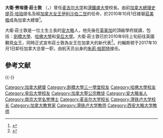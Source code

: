 {{noteTA
| G1 = PoliticiansUK
| 1 = zh-hk:莊士敦;zh-tw:強斯頓;zh-hant:約翰斯頓;zh-cn:约翰斯顿;
| 2 = zh-cn:米歇尔·让; zh-hant:米歇爾·讓; zh-hk:莊美楷;zh-tw:米凱爾·尚恩;
| 4 = zh-cn:女王大学;zh-tw:皇后大學;zh-hk:皇后大學;
| 6 = zh-hans:滑铁卢大学;zh-hk:窩打老大學;zh-tw:滑鐵盧大學;
}}{{otheruses|莊士敦}}{{Infobox Officeholder
| name = 大衞·勞埃德·莊士敦<br>{{lang|en|David Lloyd Johnston}}
| honorific-prefix = [[非常尊敬的|非常尊敬的]]
| honorific-suffix = 督憲[[閣下|閣下]]
| image = David Lloyd Johnston(Brubacher House).jpg
| caption = 
| country = 加拿大
| term_start = 2010年10月1日
| term_end = 2017年10月2日
| office = 第28任[[加拿大總督|加拿大總督]]
| monarch = [[伊莉莎白二世|伊莉莎白二世]]
| 1blankname = 总理
| 1namedata = [[斯蒂芬·哈珀|斯蒂芬·哈珀]]<br>[[賈斯汀·杜魯多|賈斯汀·杜魯多]]
| predecessor = [[莊美楷|莊美楷]]
| successor = [[朱莉·佩耶特|朱莉·佩耶特]]
| office1 = [[加拿大皇家軍團|加拿大皇家軍團]]上校
| term_start1 = 2018年8月4日
| predecessor1 = 伊万·芬頓
| birth_date = {{birth date and age|1941|6|28}}
| birth_place = {{flag|CAN|1921}}[[安大略省|安大略省]][[大薩德伯里|薩德伯里市]]
| death_date = 
| death_place = 
| religion = [[加拿大聖公會|聖公會]]
| alma_mater = [[哈佛大學|哈佛大學]]<br />[[劍橋大學|劍橋大學]]<br />[[女王大學_(加拿大)|皇后大學]]
| profession = [[律師|律師]]<br />[[教授|教授]]
| spouse = [[沙龍·莊士敦|沙龍·莊士敦]]
| party = 
| signature = David Johnston Signature.svg
}} 

'''大衛·勞埃德·莊士敦''' {{Post-nominals|Country=CAN|CC|CMM|COM|CD|FRSC(hon)|FRCPSC(hon)}}（{{lang-en|David Lloyd Johnston}}，{{bd|1941年|6月28日|||CatIdx=Johnston, David Lloyd}}）曾任[[麦吉尔大学|麦吉尔大学]]和[[滑鐵盧大學|滑鐵盧大學]]校長。由前[[加拿大總理|加拿大總理]][[史蒂芬·哈珀|史提芬·哈珀]]提名及經[[加拿大女王|加拿大女王]][[伊利沙伯二世|伊利沙伯二世]]的任命，於2010年10月1日接替[[莊美楷|莊美楷]]成為加拿大總督<ref>{{cite news| title = 提倡教育 關心女性從事科學 約翰斯頓10月接任總督| url = http://www.mingpaotor.com/htm/News/20100709/tdb1.htm\| work = [[明報|明報]](加東版)| location = 多倫多| date = 2010-07-09}}</ref>。

大衛·莊士敦是一位土生土長的[[安大略省|安大略]]人，他先後在[[英國|英]][[美國|美]][[加拿大|加]]的頂級學府就讀，包括：[[劍橋大學|劍橋大學]]、[[哈佛大學|哈佛大學]]和[[女王大學_(加拿大)|皇后大學]]。大衛·莊士敦已於2010年9月上旬前往英國覲見[[加拿大女王|女王]]，同時正式宣布莊士敦為女王在加拿大的新代表<ref>{{cite news| title =候任總督下月就任 赴英晉見女王| url =http://www.mingpaotor.com/htm/News/20100905/tdb1.htm| work =[[明報|明報]](加東版)| location =多倫多| date =2010-09-05| deadurl =yes| archiveurl =https://web.archive.org/web/20111108212817/http://www.mingpaotor.com/htm/News/20100905/tdb1.htm| archivedate =2011-11-08| accessdate =2010-09-30}}</ref>。约翰斯顿于2017年10月1日卸任加拿大总督一职，由航天员出身的[[朱莉·帕耶特|朱莉·帕耶特]]接任。

== 參考文献 ==
{{Reflist}}

{{-}}
{{start box}}
{{s-off}}
{{s-before|[[莊美楷|莊美楷]]}}
{{s-title|[[加拿大總督|加拿大總督]]<br />2010年-2017年}}
{{s-after|[[朱莉·佩耶特|朱莉·佩耶特]]}}
{{end box}}
{{加拿大总督}}
{{Authority control}}
{{DEFAULTSORT:Johnston, David Lloyd}}
[[Category:加拿大總督|Category:加拿大總督]]
[[Category:劍橋大學三一學堂校友|Category:劍橋大學三一學堂校友]]
[[Category:哈佛大學校友|Category:哈佛大學校友]]
[[Category:皇后大學校友|Category:皇后大學校友]]
[[Category:加拿大聖公宗教徒|Category:加拿大聖公宗教徒]]
[[Category:安大略省人|Category:安大略省人]]
[[Category:南京大学名誉博士|Category:南京大学名誉博士]]
[[Category:麦吉尔大学校长|Category:麦吉尔大学校长]]
[[Category:滑铁卢大学校长|Category:滑铁卢大学校长]]
[[Category:加拿大教育家|Category:加拿大教育家]]
[[Category:滑铁卢大学教师|Category:滑铁卢大学教师]]
[[Category:西安大略大学教师|Category:西安大略大学教师]]